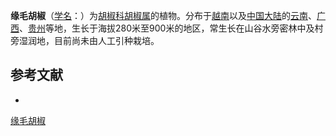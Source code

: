 {{Speciesbox
| name = 缘毛胡椒
| status = 
| status_system = 
| image =
| genus = Piper
| species = semiimmersum
| authority = C. DC.
}}

'''缘毛胡椒'''（[[学名|学名]]：{{lang|la|''Piper semiimmersum''}}）为[[胡椒科|胡椒科]][[胡椒属|胡椒属]]的植物。分布于[[越南|越南]]以及[[中国大陆|中国大陆]]的[[云南|云南]]、[[广西|广西]]、[[贵州|贵州]]等地，生长于海拔280米至900米的地区，常生长在山谷水旁密林中及村旁湿润地，目前尚未由人工引种栽培。

== 参考文献 ==
<div class="references-small">
* {{cite web| url =http://www.bioinfo.cn/db05/KmzwSpecies.php?action=view&id=16399| title =缘毛胡椒| work =《中国高等植物数据库全库》| publisher =中国科学院微生物研究所| author =昆明植物研究所| accessdate =2009-02-25| deadurl =yes| archiveurl =https://web.archive.org/web/20160305021506/http://www.bioinfo.cn/db05/KmzwSpecies.php?action=view&id=16399| archivedate =2016-03-05}}
</div>
{{Taxonbar|from=Q15228169}}

[[Category:胡椒属|缘毛胡椒]]


{{植物小作品}}